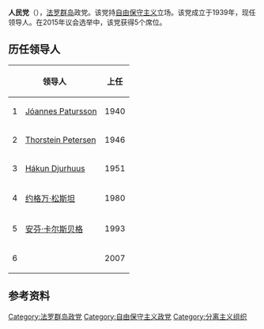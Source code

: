 {{expand|time=2015-10-29T04:28:45+00:00}}
{{Infobox political party
|country       = 法罗群岛
|name  = 法羅群島人民党 – 激進的自治政府
|native_name   = Hin føroyski fólkaflokkurin – radikalt sjálvstýri
|colorcode     = {{People's Party (Faroe Islands)/meta/color}}
|logo    = People's_Party_(Faroe_Islands)_logo.png
|leader        = {{link-en|耶爾·納森|Jørgen Niclasen}}
|founded       = 1939年
|youth_wing    = HUXA
|ideology      = [[保守主義|保守主義]]<ref>{{Cite book |first=Søren |last=Dosenrode |title=Devolution of the North Atlantic: The Case of the Faroe Islands |work=Federalism beyond Federations: Asymmetry and Processes of Resymmetrisation in Europe |publisher=Ashgate |year=2011 |page=116}}</ref><ref name="Nordsieck">{{Cite web |url=http://www.parties-and-elections.eu/faroes.html |title=Parties and Elections in Europe: The database about parliamentary elections and political parties in Europe, by Wolfram Nordsieck |accessdate=2018-07-07 |archive-date=2020-12-30 |archive-url=https://web.archive.org/web/20201230010906/http://www.parties-and-elections.eu/faroes.html |dead-url=no }}</ref><br />{{nowrap|[[自由保守主義|自由保守主義]]<ref name="Vaclav Brachtl">{{cite journal |last1=Brachtl |first1=Václav |title=Vývoj a proměny stranického systému na Faerských ostrovech |journal=Central European Political Studies Review |volume=12 |issue=4 |url=http://www.cepsr.com/clanek.php?ID=424 |language=cs |access-date=2018-07-07 |archive-date=2018-07-07 |archive-url=https://web.archive.org/web/20180707201600/http://www.cepsr.com/clanek.php?ID=424 |dead-url=no }}</ref>}} <br /> 法羅群島獨立運動<ref name="Nordsieck"/><br />[[經濟自由主義|經濟自由主義]]<ref name="Nordsieck"/>
|position      = [[中間偏右|中間偏右]]
|international = [[國際民主聯盟|國際民主聯盟]]
|european      = [[歐洲保守派和改革主義者聯盟|歐洲保守派和改革主義者聯盟]]
|colours       = 綠
|headquarters  = Jónas Broncksgøta 29 <br /> 100 [[托爾斯港|托爾斯港]]
|seats1_title  = [[法羅群島議會|區議會會席]]
|seats1        = {{Composition bar|6|33|hex={{People's Party (Faroe Islands)/meta/color}}}}
|seats2_title  = [[丹麥議會|國會議席]]<br />
|seats2        = {{Composition bar|0|2|hex=#347235}}
|symbol        = 
|website       = {{URL|http://www.folkaflokkurin.fo}}
}}
'''人民党'''（{{Lang-fo|Hin føroyski fólkaflokkurin}}），[[法罗群岛|法罗群岛]]政党。该党持[[自由保守主义|自由保守主义]]立场。该党成立于1939年，现任领导人{{le|耶爾·納森|Jørgen Niclasen}}。在2015年议会选举中，该党获得5个席位。

== 历任领导人 ==
{|class="wikitable"
! colspan=2| 领导人
! 上任
! 离任
|-
| 1
| [[Jóannes_Patursson|Jóannes Patursson]]
| 1940
| 1946
|-
| 2
| [[Thorstein_Petersen|Thorstein Petersen]]
| 1946
| 1951
|-
| 3
| [[Hákun_Djurhuus|Hákun Djurhuus]]
| 1951
| 1980
|-
| 4
| [[约格万·松斯坦|约格万·松斯坦]]
| 1980
| 1993
|-
| 5
| [[安芬·卡尔斯贝格|安芬·卡尔斯贝格]]
| 1993
| 2007
|-
| 6
| {{le|耶爾·納森|Jørgen Niclasen}}
| 2007
| ''今''
|}

==参考资料==
{{reflist}}

{{Faroes-stub}}

{{法罗群岛政党}}
[[Category:法罗群岛政党|Category:法罗群岛政党]]
[[Category:自由保守主义政党|Category:自由保守主义政党]]
[[Category:分离主义组织|Category:分离主义组织]]